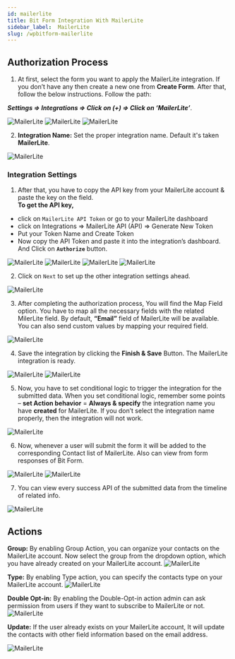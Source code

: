 ```yaml
---
id: mailerlite
title: Bit Form Integration With MailerLite
sidebar_label:  MailerLite
slug: /wpbitform-mailerlite
---
```



## Authorization Process
1. At first, select the form you want to apply the MailerLite integration. If you don’t have any then create a new one from **Create Form**.  After that, follow the below instructions. Follow the path:

  ***Settings => Integrations =>  Click on (+) => Click on ‘MailerLite’***.

 <Image src="mailerlite/create-form" alt="MailerLite" w="1020" h="300" />

 <Image src="mailerlite/settings-to-integration" alt="MailerLite" w="1020" h="250" />

 <Image src="mailerlite/select-mailerlite" alt="MailerLite" w="1020" h="300" />

2.	**Integration Name:** Set the proper integration name. Default it's taken **MailerLite**.
 <Image src="mailerlite/set-integration-name" alt="MailerLite" w="1020" h="270" />

### Integration Settings
1.	After that, you have to copy the API key from your MailerLite account & paste the key on the field.    
**To get the API key,**   
- click on `MailerLite API Token` or go to your MailerLite dashboard 
- click on Integrations => MailerLite API (API) => Generate New Token
-	Put your Token Name and Create Token
- Now copy the API Token and paste it into the integration’s dashboard. And Click on **`Authorize`** button.

 <Image src="mailerlite/api-console-click" alt="MailerLite" w="1020" h="300" />
 <Image src="mailerlite/api-created" alt="MailerLite" w="1020" h="300" />
 <Image src="mailerlite/api-generate" alt="MailerLite" w="1020" h="300" />
 <Image src="mailerlite/authorize" alt="MailerLite" w="1020" h="300" />

2.	Click on `Next` to set up the other integration settings ahead.
 <Image src="mailerlite/authorize-after-next" alt="MailerLite" w="1020" h="300" />

3.	After completing the authorization process, You will find the Map Field option. You have to map all the necessary fields with the related MilerLite field. By default, **“Email”** field of MailerLite will be available. You can also send custom values by mapping your required field.
 <Image src="mailerlite/map-fields" alt="MailerLite" w="1020" h="300" />

4.	Save the integration by clicking the **Finish & Save** Button. The MailerLite integration is ready.

 <Image src="mailerlite/finish-and-Save" alt="MailerLite" w="1020" h="250" />

 <Image src="mailerlite/mailerlite-integration" alt="MailerLite" w="1020" h="300" />

5.	Now, you have to set conditional logic to trigger the integration for the submitted data. When you set conditional logic, remember some points – **set Action behavior** = **Always & specify** the integration name you have **created** for MailerLite. If you don’t select the integration name properly, then the integration will not work.

 <Image src="mailerlite/conditional-logic" alt="MailerLite" w="1020" h="300" />

6. Now, whenever a user will submit the form it will be added to the corresponding Contact list of MailerLite. Also can view from form responses of Bit Form.

 <Image src="mailerlite/contacts-list" alt="MailerLite" w="1020" h="270" />
 
 <Image src="mailerlite/responses" alt="MailerLite" w="1020" h="250" />

7. You can view every success API of the submitted data from the timeline of related info.

 <Image src="mailerlite/api-response" alt="MailerLite" w="1020" h="390" />


## Actions
**Group:** By enabling Group Action, you can organize your contacts on the MailerLite account. Now select the group from the dropdown option, which you have already created on your MailerLite account.
 <Image src="mailerlite/group" alt="MailerLite" w="1020" h="390" />

**Type:** By enabling Type action, you can specify the contacts type on your MailerLite account.
 <Image src="mailerlite/type" alt="MailerLite" w="1020" h="390" />
 

**Double Opt-in:** By enabling the Double-Opt-in action admin can ask permission from users if they want to subscribe to MailerLite or not.
 <Image src="mailerlite/opt-in" alt="MailerLite" w="1020" h="390" />

**Update:** If the user already exists on your MailerLite account, It will update the contacts with other field information based on the email address.

 <Image src="mailerlite/updated" alt="MailerLite" w="1020" h="390" />


<Feedback/>